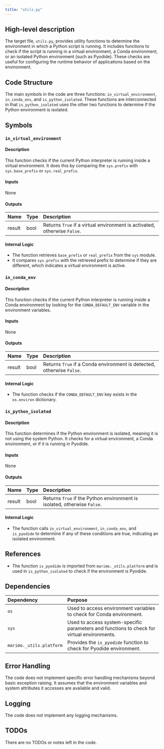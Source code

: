 ```yaml
---
title: "utils.py"
---
```


## High-level description

The target file, `utils.py`, provides utility functions to determine the environment in which a Python script is running. It includes functions to check if the script is running in a virtual environment, a Conda environment, or an isolated Python environment (such as Pyodide). These checks are useful for configuring the runtime behavior of applications based on the environment.

## Code Structure

The main symbols in the code are three functions: `in_virtual_environment`, `in_conda_env`, and `is_python_isolated`. These functions are interconnected in that `is_python_isolated` uses the other two functions to determine if the Python environment is isolated.

## Symbols

### `in_virtual_environment`
#### Description
This function checks if the current Python interpreter is running inside a virtual environment. It does this by comparing the `sys.prefix` with `sys.base_prefix` or `sys.real_prefix`.

#### Inputs
None

#### Outputs
| Name | Type | Description |
|:-----|:-----|:------------|
| result | bool | Returns `True` if a virtual environment is activated, otherwise `False`. |

#### Internal Logic
- The function retrieves `base_prefix` or `real_prefix` from the `sys` module.
- It compares `sys.prefix` with the retrieved prefix to determine if they are different, which indicates a virtual environment is active.

### `in_conda_env`
#### Description
This function checks if the current Python interpreter is running inside a Conda environment by looking for the `CONDA_DEFAULT_ENV` variable in the environment variables.

#### Inputs
None

#### Outputs
| Name | Type | Description |
|:-----|:-----|:------------|
| result | bool | Returns `True` if a Conda environment is detected, otherwise `False`. |

#### Internal Logic
- The function checks if the `CONDA_DEFAULT_ENV` key exists in the `os.environ` dictionary.

### `is_python_isolated`
#### Description
This function determines if the Python environment is isolated, meaning it is not using the system Python. It checks for a virtual environment, a Conda environment, or if it is running in Pyodide.

#### Inputs
None

#### Outputs
| Name | Type | Description |
|:-----|:-----|:------------|
| result | bool | Returns `True` if the Python environment is isolated, otherwise `False`. |

#### Internal Logic
- The function calls `in_virtual_environment`, `in_conda_env`, and `is_pyodide` to determine if any of these conditions are true, indicating an isolated environment.

## References

- The function `is_pyodide` is imported from `marimo._utils.platform` and is used in `is_python_isolated` to check if the environment is Pyodide.

## Dependencies

| Dependency | Purpose |
|:-----------|:--------|
| `os` | Used to access environment variables to check for Conda environment. |
| `sys` | Used to access system-specific parameters and functions to check for virtual environments. |
| `marimo._utils.platform` | Provides the `is_pyodide` function to check for Pyodide environment. |

## Error Handling

The code does not implement specific error handling mechanisms beyond basic exception raising. It assumes that the environment variables and system attributes it accesses are available and valid.

## Logging

The code does not implement any logging mechanisms.

## TODOs

There are no TODOs or notes left in the code.